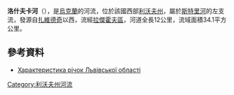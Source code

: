 '''洛什夫卡河'''（{{lang-uk|Лошівка}}），是[[烏克蘭|烏克蘭]]的河流，位於該國西部[[利沃夫州|利沃夫州]]，屬於[[斯特里河|斯特里河]]的左支流，發源自[[扎維德奇|扎維德奇]]以西，流經[[拉傑霍夫區|拉傑霍夫區]]，河道全長12公里，流域面積34.1平方公里。

==參考資料==
* [http://oblwodgosp.lviv.ua/files/pi4ku.doc Характеристика річок Львівської області]{{dead link|date=2018年1月 |bot=InternetArchiveBot |fix-attempted=yes }}

{{DEFAULTSORT:Лошівка}}
[[Category:利沃夫州河流|Category:利沃夫州河流]]


{{Ukraine-river-stub}}